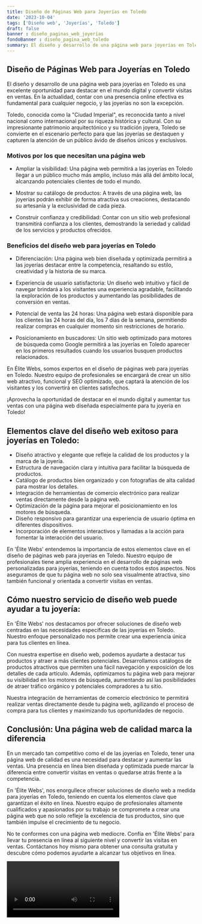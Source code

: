 ```yaml
---
title: Diseño de Páginas Web para Joyerías en Toledo
date: '2023-10-04'
tags: ['Diseño web', 'Joyerías', 'Toledo']
draft: false
banner : diseño_paginas_web_joyerías
fondoBanner : diseño_pagina_web_toledo
summary: El diseño y desarrollo de una página web para joyerías en Toledo es una excelente oportunidad para destacar en el mundo digital y convertir visitas en ventas. En la actualidad, contar con una presencia online efectiva es fundamental para cualquier negocio, y las joyerías no son la excepción.
---
```


## Diseño de Páginas Web para Joyerías en Toledo

El diseño y desarrollo de una página web para joyerías en Toledo es una excelente oportunidad para destacar en el mundo digital y convertir visitas en ventas. En la actualidad, contar con una presencia online efectiva es fundamental para cualquier negocio, y las joyerías no son la excepción.

Toledo, conocida como la "Ciudad Imperial", es reconocida tanto a nivel nacional como internacional por su riqueza histórica y cultural. Con su impresionante patrimonio arquitectónico y su tradición joyera, Toledo se convierte en el escenario perfecto para que las joyerías se destaquen y capturen la atención de un público ávido de diseños únicos y exclusivos.

### Motivos por los que necesitan una página web

- Ampliar la visibilidad: Una página web permitirá a las joyerías en Toledo llegar a un público mucho más amplio, incluso más allá del ámbito local, alcanzando potenciales clientes de todo el mundo.

- Mostrar su catálogo de productos: A través de una página web, las joyerías podrán exhibir de forma atractiva sus creaciones, destacando su artesanía y la exclusividad de cada pieza.

- Construir confianza y credibilidad: Contar con un sitio web profesional transmitirá confianza a los clientes, demostrando la seriedad y calidad de los servicios y productos ofrecidos.

### Beneficios del diseño web para joyerías en Toledo

- Diferenciación: Una página web bien diseñada y optimizada permitirá a las joyerías destacar entre la competencia, resaltando su estilo, creatividad y la historia de su marca.

- Experiencia de usuario satisfactoria: Un diseño web intuitivo y fácil de navegar brindará a los visitantes una experiencia agradable, facilitando la exploración de los productos y aumentando las posibilidades de conversión en ventas.

- Potencial de venta las 24 horas: Una página web estará disponible para los clientes las 24 horas del día, los 7 días de la semana, permitiendo realizar compras en cualquier momento sin restricciones de horario.

- Posicionamiento en buscadores: Un sitio web optimizado para motores de búsqueda como Google permitirá a las joyerías en Toledo aparecer en los primeros resultados cuando los usuarios busquen productos relacionados.

En Élite Webs, somos expertos en el diseño de páginas web para joyerías en Toledo. Nuestro equipo de profesionales se encargará de crear un sitio web atractivo, funcional y SEO optimizado, que captará la atención de los visitantes y los convertirá en clientes satisfechos.

¡Aprovecha la oportunidad de destacar en el mundo digital y aumentar tus ventas con una página web diseñada especialmente para tu joyería en Toledo!

<GifSeo />

<Cta />

## Elementos clave del diseño web exitoso para joyerías en Toledo:

- Diseño atractivo y elegante que refleje la calidad de los productos y la marca de la joyería.
- Estructura de navegación clara y intuitiva para facilitar la búsqueda de productos.
- Catálogo de productos bien organizado y con fotografías de alta calidad para mostrar los detalles.
- Integración de herramientas de comercio electrónico para realizar ventas directamente desde la página web.
- Optimización de la página para mejorar el posicionamiento en los motores de búsqueda.
- Diseño responsivo para garantizar una experiencia de usuario óptima en diferentes dispositivos.
- Incorporación de elementos interactivos y llamadas a la acción para fomentar la interacción del usuario.

En 'Élite Webs' entendemos la importancia de estos elementos clave en el diseño de páginas web para joyerías en Toledo. Nuestro equipo de profesionales tiene amplia experiencia en el desarrollo de páginas web personalizadas para joyerías, teniendo en cuenta todos estos aspectos. Nos aseguramos de que tu página web no solo sea visualmente atractiva, sino también funcional y orientada a convertir visitas en ventas.

## Cómo nuestro servicio de diseño web puede ayudar a tu joyería:

En 'Élite Webs' nos destacamos por ofrecer soluciones de diseño web centradas en las necesidades específicas de las joyerías en Toledo. Nuestro enfoque personalizado nos permite crear una experiencia única para tus clientes en línea.

Con nuestra expertise en diseño web, podemos ayudarte a destacar tus productos y atraer a más clientes potenciales. Desarrollamos catálogos de productos atractivos que permiten una fácil navegación y exposición de los detalles de cada artículo. Además, optimizamos tu página web para mejorar su visibilidad en los motores de búsqueda, aumentando así las posibilidades de atraer tráfico orgánico y potenciales compradores a tu sitio.

Nuestra integración de herramientas de comercio electrónico te permitirá realizar ventas directamente desde tu página web, agilizando el proceso de compra para tus clientes y maximizando tus oportunidades de negocio.

## Conclusión: Una página web de calidad marca la diferencia

En un mercado tan competitivo como el de las joyerías en Toledo, tener una página web de calidad es una necesidad para destacar y aumentar las ventas. Una presencia en línea bien diseñada y optimizada puede marcar la diferencia entre convertir visitas en ventas o quedarse atrás frente a la competencia.

En 'Élite Webs', nos enorgullece ofrecer soluciones de diseño web a medida para joyerías en Toledo, teniendo en cuenta los elementos clave que garantizan el éxito en línea. Nuestro equipo de profesionales altamente cualificados y apasionados por su trabajo se compromete a crear una página web que no solo refleje la excelencia de tus productos, sino que también impulse el crecimiento de tu negocio.

No te conformes con una página web mediocre. Confía en 'Élite Webs' para llevar tu presencia en línea al siguiente nivel y convertir las visitas en ventas. Contáctanos hoy mismo para obtener una consulta gratuita y descubre cómo podemos ayudarte a alcanzar tus objetivos en línea.

<Video />

<CtaBot job='Joyerías' city='Toledo'/>

<Gmaps query='Toledo+españa+maps' />